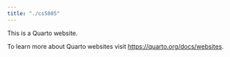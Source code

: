 ```yaml
---
title: "./cs5805"
---
```


This is a Quarto website.

To learn more about Quarto websites visit <https://quarto.org/docs/websites>.
